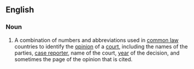 ==English==

===Noun===
{{wikipedia}}
{{en-noun}}
# {{lb|en|legal}} A combination of numbers and abbreviations used in [[common law]] countries to identify the [[opinion]] of a [[court]], including the names of the parties, [[case reporter]], name of the court, [[year]] of the decision, and sometimes the page of the opinion that is cited.